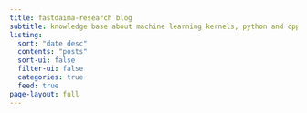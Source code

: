 ```yaml
---
title: fastdaima-research blog
subtitle: knowledge base about machine learning kernels, python and cpp
listing:
  sort: "date desc"
  contents: "posts"
  sort-ui: false
  filter-ui: false
  categories: true
  feed: true
page-layout: full
---
```

